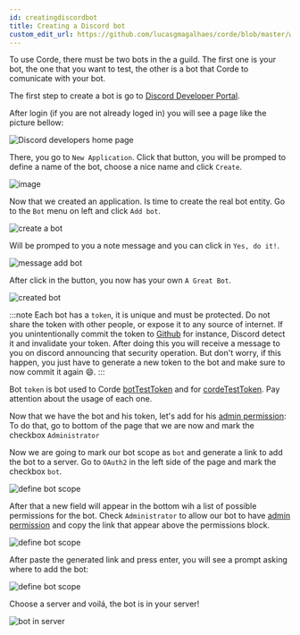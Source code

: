 ```yaml
---
id: creatingdiscordbot
title: Creating a Discord bot
custom_edit_url: https://github.com/lucasgmagalhaes/corde/blob/master/website/versioned_docs/version-2.0/Configuration.md
---
```


To use Corde, there must be two bots in the a guild. The first one is your bot, the one that you want to test,
the other is a bot that Corde to comunicate with your bot.

The first step to create a bot is go to [Discord Developer Portal](https://discord.com/login?redirect_to=%2Fdevelopers%2Fapplications).

After login (if you are not already loged in) you will see a page like the picture bellow:

![Discord developers home page](/img/discord_developers_home.png)

There, you go to `New Application`. Click that button, you will be promped to define a name
of the bot, choose a nice name and click `Create`.

<div style={{textAlign: 'center'}}>

![image](/img/bot_name_prompt.png)

</div>

Now that we created an application. Is time to create the real bot entity.
Go to the `Bot` menu on left and click `Add bot`.

![create a bot](/img/create_bot.png)

Will be promped to you a note message and you can click in `Yes, do it!`.

<div style={{textAlign: 'center'}}>

![message add bot](/img/message_add_bot.png)

</div>

After click in the button, you now has your own `A Great Bot`.

![created bot](/img/created_bot.png)

:::note
Each bot has a `token`, it is unique and must be protected. Do not share the token
with other people, or expose it to any source of internet. If you unintentionally
commit the token to [Github](https://github.com/) for instance, Discord detect it and
invalidate your token. After doing this you will receive a message to you on discord announcing
that security operation. But don't worry, if this happen, you just have to generate a new
token to the bot and make sure to now commit it again 😄.
:::

Bot `token` is bot used to Corde [botTestToken](/docs/configurations#bottesttoken) and
for [cordeTestToken](/docs/configurations#cordetesttoken). Pay attention about the
usage of each one.

Now that we have the bot and his token, let's add for his [admin permission](/docs/permissions#administrator):
To do that, go to bottom of the page that we are now and mark the checkbox `Administrator`

Now we are going to mark our bot scope as `bot` and generate a link to add the bot to a server.
Go to `OAuth2` in the left side of the page and mark the checkbox `bot`.

![define bot scope](/img/define_bot_scope.png)

After that a new field will appear in the bottom wih a list of possible permissions
for the bot. Check `Administrator` to allow our bot to have [admin permission](/docs/permissions#administrator)
and copy the link that appear above the permissions block.

![define bot scope](/img/scope_and_permissions.png)

After paste the generated link and press enter, you will see a prompt asking where to add the bot:

<div style={{textAlign: 'center'}}>

![define bot scope](/img/where_put_bot_prompt.png)

</div>

Choose a server and voilá, the bot is in your server!

<div style={{textAlign: 'center'}}>

![bot in server](/img/bot_in_server.png)

</div>
